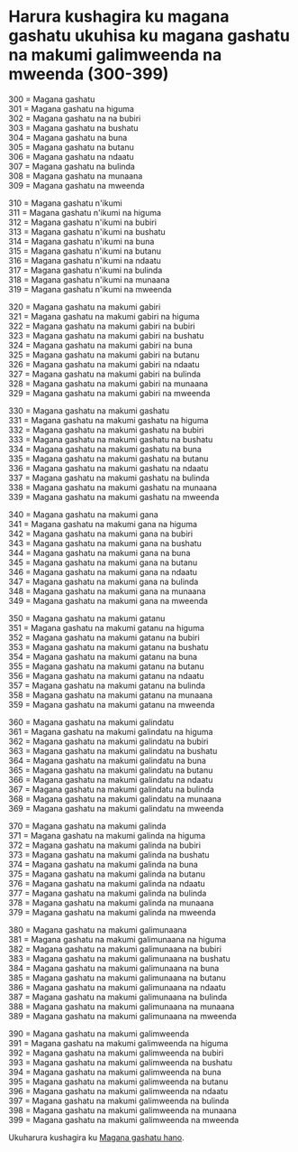 # Harura kushagira ku magana gashatu ukuhisa ku magana gashatu na makumi galimweenda na mweenda (300-399)

300 = Magana gashatu  
301 = Magana gashatu na higuma  
302 = Magana gashatu na na bubiri  
303 = Magana gashatu na bushatu  
304 = Magana gashatu na buna  
305 = Magana gashatu na butanu  
306 = Magana gashatu na ndaatu  
307 = Magana gashatu na bulinda  
308 = Magana gashatu na munaana  
309 = Magana gashatu na mweenda

310 = Magana gashatu n'ikumi  
311 = Magana gashatu n'ikumi na higuma  
312 = Magana gashatu n'ikumi na bubiri  
313 = Magana gashatu n'ikumi na bushatu  
314 = Magana gashatu n'ikumi na buna  
315 = Magana gashatu n'ikumi na butanu  
316 = Magana gashatu n'ikumi na ndaatu  
317 = Magana gashatu n'ikumi na bulinda  
318 = Magana gashatu n'ikumi na munaana  
319 = Magana gashatu n'ikumi na mweenda

320 = Magana gashatu na makumi gabiri  
321 = Magana gashatu na makumi gabiri na higuma  
322 = Magana gashatu na makumi gabiri na bubiri  
323 = Magana gashatu na makumi gabiri na bushatu  
324 = Magana gashatu na makumi gabiri na buna  
325 = Magana gashatu na makumi gabiri na butanu  
326 = Magana gashatu na makumi gabiri na ndaatu  
327 = Magana gashatu na makumi gabiri na bulinda  
328 = Magana gashatu na makumi gabiri na munaana  
329 = Magana gashatu na makumi gabiri na mweenda

330 = Magana gashatu na makumi gashatu  
331 = Magana gashatu na makumi gashatu na higuma  
332 = Magana gashatu na makumi gashatu na bubiri  
333 = Magana gashatu na makumi gashatu na bushatu  
334 = Magana gashatu na makumi gashatu na buna  
335 = Magana gashatu na makumi gashatu na butanu  
336 = Magana gashatu na makumi gashatu na ndaatu  
337 = Magana gashatu na makumi gashatu na bulinda  
338 = Magana gashatu na makumi gashatu na munaana  
339 = Magana gashatu na makumi gashatu na mweenda

340 = Magana gashatu na makumi gana  
341 = Magana gashatu na makumi gana na higuma  
342 = Magana gashatu na makumi gana na bubiri  
343 = Magana gashatu na makumi gana na bushatu  
344 = Magana gashatu na makumi gana na buna  
345 = Magana gashatu na makumi gana na butanu  
346 = Magana gashatu na makumi gana na ndaatu  
347 = Magana gashatu na makumi gana na bulinda  
348 = Magana gashatu na makumi gana na munaana  
349 = Magana gashatu na makumi gana na mweenda

350 = Magana gashatu na makumi gatanu  
351 = Magana gashatu na makumi gatanu na higuma  
352 = Magana gashatu na makumi gatanu na bubiri  
353 = Magana gashatu na makumi gatanu na bushatu  
354 = Magana gashatu na makumi gatanu na buna  
355 = Magana gashatu na makumi gatanu na butanu  
356 = Magana gashatu na makumi gatanu na ndaatu  
357 = Magana gashatu na makumi gatanu na bulinda  
358 = Magana gashatu na makumi gatanu na munaana  
359 = Magana gashatu na makumi gatanu na mweenda

360 = Magana gashatu na makumi galindatu  
361 = Magana gashatu na makumi galindatu na higuma  
362 = Magana gashatu na makumi galindatu na bubiri  
363 = Magana gashatu na makumi galindatu na bushatu  
364 = Magana gashatu na makumi galindatu na buna  
365 = Magana gashatu na makumi galindatu na butanu  
366 = Magana gashatu na makumi galindatu na ndaatu  
367 = Magana gashatu na makumi galindatu na bulinda  
368 = Magana gashatu na makumi galindatu na munaana  
369 = Magana gashatu na makumi galindatu na mweenda

370 = Magana gashatu na makumi galinda  
371 = Magana gashatu na makumi galinda na higuma  
372 = Magana gashatu na makumi galinda na bubiri  
373 = Magana gashatu na makumi galinda na bushatu  
374 = Magana gashatu na makumi galinda na buna  
375 = Magana gashatu na makumi galinda na butanu  
376 = Magana gashatu na makumi galinda na ndaatu  
377 = Magana gashatu na makumi galinda na bulinda  
378 = Magana gashatu na makumi galinda na munaana  
379 = Magana gashatu na makumi galinda na mweenda

380 = Magana gashatu na makumi galimunaana  
381 = Magana gashatu na makumi galimunaana na higuma  
382 = Magana gashatu na makumi galimunaana na bubiri  
383 = Magana gashatu na makumi galimunaana na bushatu  
384 = Magana gashatu na makumi galimunaana na buna  
385 = Magana gashatu na makumi galimunaana na butanu  
386 = Magana gashatu na makumi galimunaana na ndaatu  
387 = Magana gashatu na makumi galimunaana na bulinda  
388 = Magana gashatu na makumi galimunaana na munaana  
389 = Magana gashatu na makumi galimunaana na mweenda

390 = Magana gashatu na makumi galimweenda  
391 = Magana gashatu na makumi galimweenda na higuma  
392 = Magana gashatu na makumi galimweenda na bubiri  
393 = Magana gashatu na makumi galimweenda na bushatu  
394 = Magana gashatu na makumi galimweenda na buna  
395 = Magana gashatu na makumi galimweenda na butanu  
396 = Magana gashatu na makumi galimweenda na ndaatu  
397 = Magana gashatu na makumi galimweenda na bulinda  
398 = Magana gashatu na makumi galimweenda na munaana  
399 = Magana gashatu na makumi galimweenda na mweenda

Ukuharura kushagira ku [Magana gashatu hano](./magana-gashatu).
